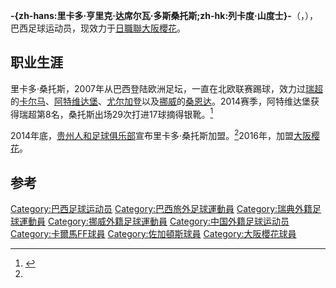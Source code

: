{{noteTA
|G1=足球
|G2=JLeague
|G3=uefa
|1=zh-hans:里卡多·桑托斯;zh-hk:列卡度·山度士;zh-tw:里卡多·桑托斯;
|2=zh-hans:桑托斯;zh-hk:山度士;zh-tw:桑托斯;
|3=zh-hans:卡尔马; zh-hk:卡爾馬;
|4=zh-hans:阿特维达堡; zh-hk:阿維達貝治;
|5=zh-hans:尤尔格丹; zh-hk:佐加頓斯;
}}
{{about|足球運動員|沙灘排球運動員|里卡多·桑托斯|帆船運動員|里卡多·桑托斯 (帆船運動員)}}
{{Infobox football biography
| name = 里卡多·桑托斯
| image = [[File:Ricardosantos.jpg|200px]]
| fullname = Ricardo Henrique da Silva dos Santos
| birth_date = {{Birth date and age|1987|2|13|df=y}}
| birth_place = [[巴西|巴西]][[沃尔塔雷东达|沃尔塔雷东达]]
| height = {{height|meter=1.87}}
| currentclub = [[大阪櫻花|大阪櫻花]]
| clubnumber = 11
| position = [[前鋒_(足球)|前鋒]]
| youthyears1 =  |youthclubs1 = [[Volta_Redonda_Futebol_Clube|Volta Redonda FC]] 
| youthyears2 =  |youthclubs2 = [[Boavista_Sport_Club|Boavista SC]] 
| years1 =  2006      |clubs1 = [[Boavista_Sport_Club|Boavista SC]]               |caps1 =    |goals1 = 
| years2 =  2007–2011 |clubs2 = [[卡爾馬FF|卡爾馬FF]]                                     |caps2 = 80 |goals2 = 22  
| years3 =  2008      |clubs3 = →[[阿維達貝治足球會|阿維達貝治]]（租借）                      |caps3 = 27 |goals3 = 12  
| years4 =  2009      |clubs4 = →[[南延雪平体育俱乐部|南延雪平]]（租借） |caps4 = 13 |goals4 = 7
| years5 =  2012      |clubs5 = [[佐加頓斯IF|佐加頓斯IF]]         |caps5 = 14 |goals5 = 3
| years6 =  2012–2013 |clubs6 = [[桑恩達足球俱樂部|桑恩達]]                       |caps6 = 25 |goals6 = 4
| years7 =  2013–2014 |clubs7 = [[阿維達貝治足球會|阿維達貝治]]                |caps7 = 40 |goals7 = 18
| years8 =  2015       |clubs8 = [[贵州人和足球俱乐部|贵州人和]]                |caps8 = 27 |goals8 = 11
| years9 =  2016–     |clubs9 = [[大阪樱花|大阪樱花]]                    |caps9 = 32 |goals9 =  5
| club-update = 25 May 2016
}}
'''-{zh-hans:里卡多·亨里克·达席尔瓦·多斯桑托斯;zh-hk:列卡度·山度士}-'''（{{lang|pt|Ricardo Henrique da Silva dos Santos}}，{{bd|1987年|2月13日|}}），巴西足球运动员，现效力于[[日職聯|日職聯]][[大阪櫻花|大阪櫻花]]。

==职业生涯==
里卡多·桑托斯，2007年从巴西登陆欧洲足坛，一直在北欧联赛踢球，效力过[[瑞典足球超级联赛|瑞超]]的[[卡爾馬FF|卡尔马]]、[[阿維達貝治足球會|阿特维达堡]]、[[佐加頓斯IF|尤尔加登]]以及[[挪威足球超级联赛|挪威]]的[[桑恩達足球俱樂部|桑恩达]]。2014赛季，阿特维达堡获得瑞超第8名，桑托斯出场29次打进17球摘得银靴。<ref name="加盟贵州">{{cite|title=俱乐部公告：巴西球员里卡多-桑托斯正式加盟我俱乐部 |url=http://renhefc.hupu.com/notice/detail/36 |publisher=贵州人和足球俱乐部 |date=2014年12月15日 |accessdate=2015-02-03 }}</ref>

2014年底，[[贵州人和足球俱乐部|贵州人和足球俱乐部]]宣布里卡多·桑托斯加盟。<ref name="加盟贵州" />2016年，加盟[[大阪樱花|大阪樱花]]。

==参考==
{{Reflist}}

{{2015年中超分类名单贵州}}


{{DEFAULTSORT:Santos, Ricardo}}
[[Category:巴西足球运动员|Category:巴西足球运动员]]
[[Category:巴西旅外足球運動員|Category:巴西旅外足球運動員]]
[[Category:瑞典外籍足球運動員|Category:瑞典外籍足球運動員]]
[[Category:挪威外籍足球運動員|Category:挪威外籍足球運動員]]
[[Category:中国外籍足球运动员|Category:中国外籍足球运动员]]
[[Category:卡爾馬FF球員|Category:卡爾馬FF球員]]
[[Category:佐加頓斯球員|Category:佐加頓斯球員]]
[[Category:大阪櫻花球員|Category:大阪櫻花球員]]